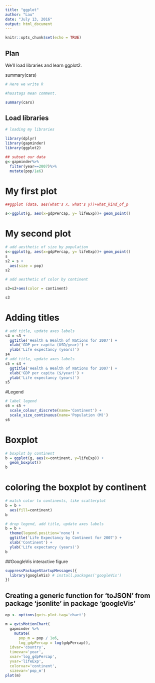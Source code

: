 ```yaml
---
title: "ggplot"
author: "Lau"
date: "July 13, 2016"
output: html_document
---
```


```r
knitr::opts_chunk$set(echo = TRUE)
```

## Plan

We'll load libraries and learn ggplot2.


summary(cars)
```r
# Here we write R

#hasstags mean comment.

summary(cars)

```

## Load libraries 

```r
# loading my libraries

library(dplyr)
library(gapminder)
library(ggplot2)

## subset our data
g<-gapminder%>%
  filter(year==2007)%>%
  mutate(pop/1e6)


```

# My first plot


```r
##ggplot (data, aes(what's x, what's y))+what_kind_of_p

s<-ggplot(g, aes(x=gdpPercap, y= lifeExp))+ geom_point()

```

# My second plot

```r
# add aesthetic of size by population
s<-ggplot(g, aes(x=gdpPercap, y= lifeExp))+ geom_point()
s
s2 = s + 
  aes(size = pop)
s2

# add aesthetic of color by continent

s3=s2+aes(color = continent)

s3
```

# Adding titles

```r
# add title, update axes labels
s4 = s3 + 
  ggtitle('Health & Wealth of Nations for 2007') +
  xlab('GDP per capita (USD/year)') +
  ylab('Life expectancy (years)')
s4
# add title, update axes labels
s5 = s4 + 
  ggtitle('Health & Wealth of Nations for 2007') +
  xlab('GDP per capita ($/year)') +
  ylab('Life expectancy (years)')
s5

```

#Legend

```r
# label legend
s6 = s5 + 
  scale_colour_discrete(name='Continent') +
  scale_size_continuous(name='Population (M)')
s6

```

# Boxplot

```r
# boxplot by continent
b = ggplot(g, aes(x=continent, y=lifeExp)) +
  geom_boxplot()
b

```

# coloring the boxplot by continent

```r
# match color to continents, like scatterplot
b = b +
  aes(fill=continent)
b
```

```r
# drop legend, add title, update axes labels
b = b +
  theme(legend.position='none') +
  ggtitle('Life Expectancy by Continent for 2007') +
  xlab('Continent') +
  ylab('Life expectancy (years)')
b

```

##GoogleVis interactive figure

```r
suppressPackageStartupMessages({
  library(googleVis) # install.packages('googleVis')
})
```

## Creating a generic function for 'toJSON' from package 'jsonlite' in package 'googleVis'

```r
op <- options(gvis.plot.tag='chart')

m = gvisMotionChart(
  gapminder %>%
    mutate(
      pop_m = pop / 1e6,
      log_gdpPercap = log(gdpPercap)), 
  idvar='country', 
  timevar='year', 
  xvar='log_gdpPercap', 
  yvar='lifeExp', 
  colorvar='continent',
  sizevar='pop_m')
plot(m)

```

